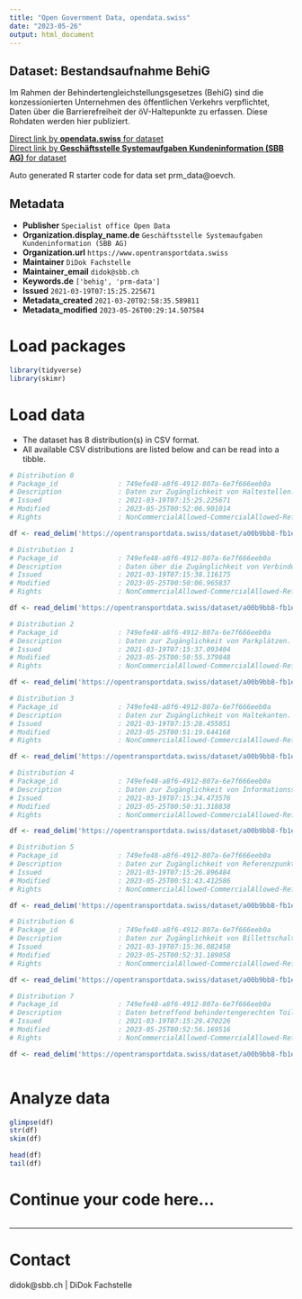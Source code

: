 ```yaml
---
title: "Open Government Data, opendata.swiss"
date: "2023-05-26"
output: html_document
---
```


## Dataset: Bestandsaufnahme BehiG

Im Rahmen der Behindertengleichstellungsgesetzes (BehiG) sind die konzessionierten Unternehmen des öffentlichen Verkehrs verpflichtet, Daten über die Barrierefreiheit der öV-Haltepunkte zu erfassen. Diese Rohdaten werden hier publiziert.

[Direct link by **opendata.swiss** for dataset](https://opendata.swiss/de/dataset/bestandsaufnahme-behig)<br>
[Direct link by **Geschäftsstelle Systemaufgaben Kundeninformation (SBB AG)** for dataset](https://opentransportdata.swiss/dataset/prm_data)

Auto generated R starter code for data set prm_data@oevch.

## Metadata

- **Publisher** `Specialist office Open Data`
- **Organization.display_name.de** `Geschäftsstelle Systemaufgaben Kundeninformation (SBB AG)`
- **Organization.url** `https://www.opentransportdata.swiss`
- **Maintainer** `DiDok Fachstelle`
- **Maintainer_email** `didok@sbb.ch`
- **Keywords.de** `['behig', 'prm-data']`
- **Issued** `2021-03-19T07:15:25.225671`
- **Metadata_created** `2021-03-20T02:58:35.589811`
- **Metadata_modified** `2023-05-26T00:29:14.507584`


# Load packages

```r

library(tidyverse)
library(skimr)

```

# Load data

-   The dataset has 8 distribution(s) in CSV format.
-   All available CSV distributions are listed below and can be read into a tibble.

```r

# Distribution 0
# Package_id               : 749efe48-a8f6-4912-807a-6e7f666eeb0a
# Description              : Daten zur Zugänglichkeit von Haltestellen.
# Issued                   : 2021-03-19T07:15:25.225671
# Modified                 : 2023-05-25T00:52:06.901014
# Rights                   : NonCommercialAllowed-CommercialAllowed-ReferenceRequired

df <- read_delim('https://opentransportdata.swiss/dataset/a00b9bb8-fb1e-41a3-8280-343c4c0994ce/resource/3f4067ae-2344-4f9f-b825-c3a0f37bef13/download/prm_stop_places.csv')

# Distribution 1
# Package_id               : 749efe48-a8f6-4912-807a-6e7f666eeb0a
# Description              : Daten über die Zugänglichkeit von Verbindungen zwischen Referenzpunkten und Haltekanten, etc. 
# Issued                   : 2021-03-19T07:15:38.116175
# Modified                 : 2023-05-25T00:50:06.965837
# Rights                   : NonCommercialAllowed-CommercialAllowed-ReferenceRequired

df <- read_delim('https://opentransportdata.swiss/dataset/a00b9bb8-fb1e-41a3-8280-343c4c0994ce/resource/81d9b2cf-1c7f-4dc8-acc7-f1cc8548b10d/download/prm_connections.csv')

# Distribution 2
# Package_id               : 749efe48-a8f6-4912-807a-6e7f666eeb0a
# Description              : Daten zur Zugänglichkeit von Parkplätzen. 
# Issued                   : 2021-03-19T07:15:37.093404
# Modified                 : 2023-05-25T00:50:55.379848
# Rights                   : NonCommercialAllowed-CommercialAllowed-ReferenceRequired

df <- read_delim('https://opentransportdata.swiss/dataset/a00b9bb8-fb1e-41a3-8280-343c4c0994ce/resource/e9f424e0-7837-4cb3-a01d-74f3f21da4ca/download/prm_parking_lots.csv')

# Distribution 3
# Package_id               : 749efe48-a8f6-4912-807a-6e7f666eeb0a
# Description              : Daten zur Zugänglichkeit von Haltekanten. 
# Issued                   : 2021-03-19T07:15:28.455051
# Modified                 : 2023-05-25T00:51:19.644168
# Rights                   : NonCommercialAllowed-CommercialAllowed-ReferenceRequired

df <- read_delim('https://opentransportdata.swiss/dataset/a00b9bb8-fb1e-41a3-8280-343c4c0994ce/resource/a5fca6d3-c9c9-4a30-8acb-43717081e86f/download/prm_platforms.csv')

# Distribution 4
# Package_id               : 749efe48-a8f6-4912-807a-6e7f666eeb0a
# Description              : Daten zur Zugänglichkeit von Informationsschaltern.
# Issued                   : 2021-03-19T07:15:34.473576
# Modified                 : 2023-05-25T00:50:31.318838
# Rights                   : NonCommercialAllowed-CommercialAllowed-ReferenceRequired

df <- read_delim('https://opentransportdata.swiss/dataset/a00b9bb8-fb1e-41a3-8280-343c4c0994ce/resource/f9b2f1b8-3519-48d1-9e16-e057e5f42a9b/download/prm_info_desks.csv')

# Distribution 5
# Package_id               : 749efe48-a8f6-4912-807a-6e7f666eeb0a
# Description              : Daten zur Zugänglichkeit von Referenzpunkten. 
# Issued                   : 2021-03-19T07:15:26.896484
# Modified                 : 2023-05-25T00:51:43.412586
# Rights                   : NonCommercialAllowed-CommercialAllowed-ReferenceRequired

df <- read_delim('https://opentransportdata.swiss/dataset/a00b9bb8-fb1e-41a3-8280-343c4c0994ce/resource/07396a2b-785f-4a55-87a3-0bc561e24c72/download/prm_reference_points.csv')

# Distribution 6
# Package_id               : 749efe48-a8f6-4912-807a-6e7f666eeb0a
# Description              : Daten zur Zugänglichkeit von Billettschaltern.
# Issued                   : 2021-03-19T07:15:36.082458
# Modified                 : 2023-05-25T00:52:31.189058
# Rights                   : NonCommercialAllowed-CommercialAllowed-ReferenceRequired

df <- read_delim('https://opentransportdata.swiss/dataset/a00b9bb8-fb1e-41a3-8280-343c4c0994ce/resource/353f5c32-b957-4c00-8715-fc7571e03bff/download/prm_ticket_counters.csv')

# Distribution 7
# Package_id               : 749efe48-a8f6-4912-807a-6e7f666eeb0a
# Description              : Daten betreffend behindertengerechten Toiletten und deren Zugang. 
# Issued                   : 2021-03-19T07:15:29.470226
# Modified                 : 2023-05-25T00:52:56.169516
# Rights                   : NonCommercialAllowed-CommercialAllowed-ReferenceRequired

df <- read_delim('https://opentransportdata.swiss/dataset/a00b9bb8-fb1e-41a3-8280-343c4c0994ce/resource/ffec9531-23a2-4ce0-941a-c9d766285841/download/prm_toilets.csv')



```

# Analyze data

```r

glimpse(df)
str(df)
skim(df)

head(df)
tail(df)

```

# Continue your code here...

```r

```

------------------------------------------------------------------------

# Contact

didok@sbb.ch | DiDok Fachstelle
